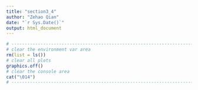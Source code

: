 ```yaml
---
title: "section3_4"
author: "Zehao Qian"
date: "`r Sys.Date()`"
output: html_document
---
```


```r
# ---------------------------------------------------------------------
# clear the environment var area
rm(list = ls())
# clear all plots
graphics.off()
# clear the console area
cat("\014")
# ---------------------------------------------------------------------
```
